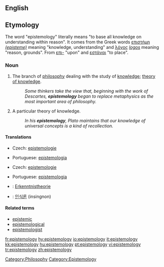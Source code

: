 ==English==
== Etymology ==
The word "epistemology" literally means "to base all knowledge on understanding within reason". It comes from the Greek words [[επιστήμη]] ''[[(episteme)]]'' meaning "knowledge, understanding" and [[λόγος]] ''[[logos]]'' meaning "reason, grounds". From [[επι-]] "upon" and [[εστάναι]] "to place".


{{wikipedia}}
===Noun===
{{en-noun|epistemolog|ies}}

# {{context|not [[countable]]}} The branch of [[philosophy]] dealing with the study of [[knowledge]]; [[theory of knowledge]].
#:''Some thinkers take the view that, beginning with the work of Descartes, '''epistemology''' began to replace metaphysics as the most important area of philosophy.''
# {{countable}} A particular theory of knowledge.
#:''In his '''epistemology''', Plato maintains that our knowledge of universal concepts is a kind of recollection.''

====Translations====
{{trans-top|branch of philosophy dealing with the study of knowledge}}
*Czech: [[epistemologie]] {{f}}
{{trans-mid}}
*Portuguese: [[epistemologia]] {{f}}
{{trans-bottom}}

{{trans-top|particular theory of knowledge}}
*Czech: [[epistemologie]] {{f}}
{{trans-mid}}
*Portuguese: [[epistemologia]] {{f}}
{{trans-bottom}}

{{checktrans-top}}
*{{ttbc|German}}: [[Erkenntnistheorie]] {{f}}
*{{ttbc|Korean}}: [[인식론]] (insingnon)
{{trans-bottom}}

====Related terms====
* [[epistemic]]
* [[epistemological]]
* [[epistemologist]]

[[Category:Philosophy]]
[[Category:Epistemology]]

[[fr:epistemology]]
[[hy:epistemology]]
[[io:epistemology]]
[[it:epistemology]]
[[kk:epistemology]]
[[hu:epistemology]]
[[pt:epistemology]]
[[vi:epistemology]]
[[tr:epistemology]]
[[zh:epistemology]]